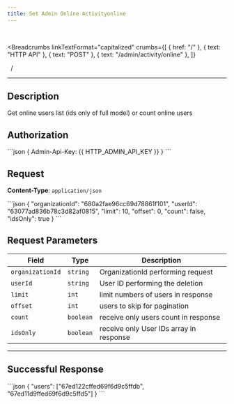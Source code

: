 ```yaml
---
title: Set Admin Online Activityonline
---
```


<br />



<Breadcrumbs
  linkTextFormat="capitalized"
  crumbs={[
    { href: "/" },
    { text: "HTTP API" },
    { text: "POST" },
    { text: "/admin/activity/online" },
  ]}
>
  <Icon slot="index" name="seti:powershell" />
  <span slot="separator">&nbsp;&nbsp;/&nbsp;</span>
</Breadcrumbs>

---


## Description

> <Badge text="POST" variant="caution" size="large" />
> <Badge text="/admin/activity/onlinee" size="large" />

Get online users list (ids only of full model) or count online users

## Authorization

<Tabs>
  <TabItem label="Header">
    ```json 
    { Admin-Api-Key: {{ HTTP_ADMIN_API_KEY }} }
    ```
  </TabItem>
</Tabs>

## Request

**Content-Type**: `application/json`

<Tabs>
  <TabItem label="Request">
```json
{
  "organizationId": "680a2fae96cc69d78861f101",
  "userId": "63077ad836b78c3d82af0815",
  "limit": 10,
  "offset": 0,
  "count": false,
  "idsOnly": true
}
```
  </TabItem>  
</Tabs>

## Request Parameters

| Field            | Type      | Description                             |
| ---------------- | --------- | --------------------------------------- |
| `organizationId` | `string`  | OrganizationId performing request       |
| `userId`         | `string`  | User ID performing the deletion         |
| `limit`          | `int`     | limit numbers of users in response      |
| `offset`         | `int`     | users to skip for pagination            |
| `count`          | `boolean` | receive only users count in response    |
| `idsOnly`        | `boolean` | receive only User IDs array in response |

---

## Successful Response

<Tabs>
  <TabItem label="Response">
```json
{
  "users": ["67ed122cffed69f6d9c5ffdb", "67ed11d9ffed69f6d9c5ffd5"]
}
```
  </TabItem>  
</Tabs>

<script
  src="https://giscus.app/client.js"
  data-repo="Oleksandr1414/cathedra-slytherin"
  data-repo-id="R_kgDOI8uafg"
  data-category="[ВВЕДІТЬ CATEGORY NAME]"
  data-category-id="[ВВЕДІТЬ CATEGORY ID]"
  data-mapping="pathname"
  data-strict="0"
  data-reactions-enabled="1"
  data-emit-metadata="0"
  data-input-position="bottom"
  data-theme="transparent_dark"
  data-lang="uk"
  crossorigin="anonymous"
  async
></script>
